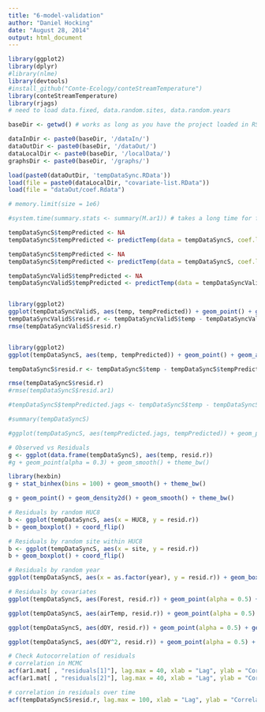 ```yaml
---
title: "6-model-validation"
author: "Daniel Hocking"
date: "August 28, 2014"
output: html_document
---
```


```r
library(ggplot2)
library(dplyr)
#library(nlme)
library(devtools)
#install_github("Conte-Ecology/conteStreamTemperature")
library(conteStreamTemperature)
library(rjags)
# need to load data.fixed, data.random.sites, data.random.years

baseDir <- getwd() # works as long as you have the project loaded in RStudio - does not work for kniting

dataInDir <- paste0(baseDir, '/dataIn/')
dataOutDir <- paste0(baseDir, '/dataOut/')
dataLocalDir <- paste0(baseDir, '/localData/')
graphsDir <- paste0(baseDir, '/graphs/')

load(paste0(dataOutDir, 'tempDataSync.RData'))
load(file = paste0(dataLocalDir, "covariate-list.RData"))
load(file = "dataOut/coef.Rdata")

# memory.limit(size = 1e6)

#system.time(summary.stats <- summary(M.ar1)) # takes a long time for full dataset. look for better solution

tempDataSyncS$tempPredicted <- NA
tempDataSyncS$tempPredicted <- predictTemp(data = tempDataSyncS, coef.list = coef.list, cov.list = cov.list, firstObsRows = firstObsRows, evalRows = evalRows, )

```


```r
tempDataSyncS$tempPredicted <- NA
tempDataSyncS$tempPredicted <- predictTemp(data = tempDataSyncS, coef.list = coef.list, cov.list = cov.list, firstObsRows = firstObsRows, evalRows = evalRows)

tempDataSyncValidS$tempPredicted <- NA
tempDataSyncValidS$tempPredicted <- predictTemp(data = tempDataSyncValidS, firstObsRows = firstObsRows.valid, evalRows = evalRows.valid, coef.list = coef.list, cov.list = cov.list)


library(ggplot2)
ggplot(tempDataSyncValidS, aes(temp, tempPredicted)) + geom_point() + geom_abline(aes(1,1), colour = 'blue')
tempDataSyncValidS$resid.r <- tempDataSyncValidS$temp - tempDataSyncValidS$tempPredicted
rmse(tempDataSyncValidS$resid.r)


library(ggplot2)
ggplot(tempDataSyncS, aes(temp, tempPredicted)) + geom_point() + geom_abline(aes(1,1), colour = 'blue')

tempDataSyncS$resid.r <- tempDataSyncS$temp - tempDataSyncS$tempPredicted

rmse(tempDataSyncS$resid.r)
#rmse(tempDataSyncS$resid.ar1)

#tempDataSyncS$tempPredicted.jags <- tempDataSyncS$temp - tempDataSyncS$resid.ar1

#summary(tempDataSyncS)

#ggplot(tempDataSyncS, aes(tempPredicted.jags, tempPredicted)) + geom_point()

```

```r

# Observed vs Residuals
g <- ggplot(data.frame(tempDataSyncS), aes(temp, resid.r)) 
#g + geom_point(alpha = 0.3) + geom_smooth() + theme_bw()

library(hexbin)
g + stat_binhex(bins = 100) + geom_smooth() + theme_bw()

g + geom_point() + geom_density2d() + geom_smooth() + theme_bw()

# Residuals by random HUC8
b <- ggplot(tempDataSyncS, aes(x = HUC8, y = resid.r))
b + geom_boxplot() + coord_flip()

# Residuals by random site within HUC8
b <- ggplot(tempDataSyncS, aes(x = site, y = resid.r))
b + geom_boxplot() + coord_flip()

# Residuals by random year
ggplot(tempDataSyncS, aes(x = as.factor(year), y = resid.r)) + geom_boxplot() + coord_flip()

# Residuals by covariates
ggplot(tempDataSyncS, aes(Forest, resid.r)) + geom_point(alpha = 0.5) + geom_smooth() + theme_bw()

ggplot(tempDataSyncS, aes(airTemp, resid.r)) + geom_point(alpha = 0.5) + geom_smooth() + theme_bw()

ggplot(tempDataSyncS, aes(dOY, resid.r)) + geom_point(alpha = 0.5) + geom_smooth() + theme_bw()

ggplot(tempDataSyncS, aes(dOY^2, resid.r)) + geom_point(alpha = 0.5) + geom_smooth() + theme_bw()

# Check Autocorrelation of residuals
# correlation in MCMC
acf(ar1.mat[ , "residuals[1]"], lag.max = 40, xlab = "Lag", ylab = "Correlation", main = "")
acf(ar1.mat[ , "residuals[2]"], lag.max = 40, xlab = "Lag", ylab = "Correlation", main = "")

# correlation in residuals over time 
acf(tempDataSyncS$resid.r, lag.max = 100, xlab = "Lag", ylab = "Correlation", main = "") # not perfect but better than for non-AR model

```
